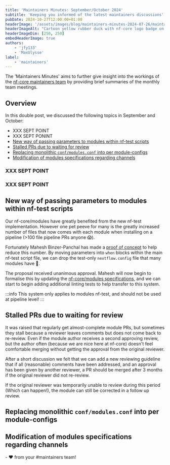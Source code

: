 ```yaml
---
title: 'Maintainers Minutes: September/October 2024'
subtitle: 'Keeping you informed of the latest maintainers discussions'
pubDate: 2024-10-27T12:00:00+01:00
headerImage: '/assets/images/blog/maintainers-minutes-2024-07-26/maintainers_duck.png'
headerImageAlt: "Cartoon yellow rubber duck with nf-core logo badge on its body with the nf-core logo."
headerImageDim: [250, 250]
embedHeaderImage: true
authors:
    - 'jfy133'
    - 'MaxUlysse'
label:
    - 'maintainers'
---
```


The 'Maintainers Minutes' aims to further give insight into the workings of the [nf-core maintainers team](/governance#maintainers)
by providing brief summaries of the monthly team meetings.

## Overview

In this double post, we discussed the following topics in September and October:

-   XXX SEPT POINT
-   XXX SEPT PONINT
-   [New way of passing parameters to modules within nf-test scripts](new-way-of-passing-parameters-to-modules-within-nf-test-scripts)
-   [Stalled PRs due to waiting for review](stalled-prs-due-to-waiting-for-review)
-   [Replacing monolithic `conf/modules.conf` into per module-configs](replacing-monolithic-confmodulesconf-into-per-module-configs)
-   [Modification of modules specifications regarding channels](modifications-of-modules-specifications-regarding-channels)

### XXX SEPT POINT

### XXX SEPT POINT

## New way of passing parameters to modules within nf-test scripts

Our nf-core/modules have greatly benefited from the new nf-test implementation.
However one pet peeve for many is the greatly increased number of files that now comes with each module when installing on a pipeline (>100 file pipeline PRs anyone 😱).

Fortunately <Profile username="mahesh-panchal">Mahesh Binzer-Panchal</Profile> has made a [proof of concept](https://github.com/nf-core/modules/pull/5706) to help reduce this number.
By moving parameters into `when` blocks within the main nf-test script file, we can drop the test-only `nextflow.config` file that many modules have 🎉.

The proposal received unanimous approval.
Mahesh will now begin to formalise this by updating the [nf-core/modules specifications](https://nf-co.re/docs/guidelines/components/modules), and we can start to begin adding additional linting tests to help transfer to this system.

:::info
This system only applies to modules nf-test, and should not be used at pipeline level!
:::

## Stalled PRs due to waiting for review

It was raised that regularly get almost-complete module PRs, but sometimes they stall because a reviewer leaves comments but does not come back to re-review.
Even if the module author receives a second approving review, but the author often (because we are nice here at nf-core) doesn't feel comfortable merging without getting the approval from the original reviewer.

After a short discussion we felt that we can add a new reviewing guideline that if all (reasonable) comments have been addressed, and an approval has been given by another reviewer, a PR should be merged after 3 months if the original reviewer did not re-review.

If the original reviewer was temporarily unable to review during this period (Which can happen!), the module can still be corrected in a follow up review.

## Replacing monolithic `conf/modules.conf` into per module-configs

## Modification of modules specifications regarding channels

\- :heart: from your #maintainers team!
